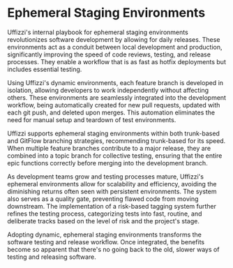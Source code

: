 # Ephemeral Staging Environments

Uffizzi's internal playbook for ephemeral staging environments revolutionizes software development by allowing for daily releases. These environments act as a conduit between local development and production, significantly improving the speed of code reviews, testing, and release processes. They enable a workflow that is as fast as hotfix deployments but includes essential testing.

Using Uffizzi's dynamic environments, each feature branch is developed in isolation, allowing developers to work independently without affecting others. These environments are seamlessly integrated into the development workflow, being automatically created for new pull requests, updated with each git push, and deleted upon merges. This automation eliminates the need for manual setup and teardown of test environments.

Uffizzi supports ephemeral staging environments within both trunk-based and GitFlow branching strategies, recommending trunk-based for its speed. When multiple feature branches contribute to a major release, they are combined into a topic branch for collective testing, ensuring that the entire epic functions correctly before merging into the development branch.

As development teams grow and testing processes mature, Uffizzi's ephemeral environments allow for scalability and efficiency, avoiding the diminishing returns often seen with persistent environments. The system also serves as a quality gate, preventing flawed code from moving downstream. The implementation of a risk-based tagging system further refines the testing process, categorizing tests into fast, routine, and deliberate tracks based on the level of risk and the project's stage.

Adopting dynamic, ephemeral staging environments transforms the software testing and release workflow. Once integrated, the benefits become so apparent that there's no going back to the old, slower ways of testing and releasing software.